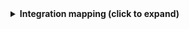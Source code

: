
<details>
<summary><b>Integration mapping (click to expand)</b></summary>

<Tabs groupId="integration-mapping" defaultValue="json" values={[
  { label: "JSON", value: "json" },
  { label: "YAML", value: "yaml" }
]}>

<TabItem value="json">
```yaml showLineNumbers title="Integration mapping JSON file"
resources:
  - kind: file
    selector:
      query: 'true'
      files:
        path: package.json
        repos:
          # Replace with your repository's path_with_namespace (e.g., "group/project" or "group/subgroup/project")
          - group/my-project
    port:
      itemsToParse: .file.content.dependencies | to_entries 
      entity:
        mappings:
          identifier: >-
            .item.key + "_" + if (.item.value | startswith("^")) then
            .item.value[1:] else .item.value end
          title: .item.key + "@" + .item.value
          blueprint: '"package"'
          properties:
            package: .item.key
            version: .item.value
```
</TabItem>
<TabItem value="yaml">
```yaml showLineNumbers title="Integration mapping YAML file"
resources:
  - kind: file
    selector:
      query: 'true'
      files:
        path: config.yml
        repos:
          # Replace with your repository's path_with_namespace (e.g., "group/project" or "group/subgroup/project")
          - group/my-project
    port:
      # Note that when parsing a YAML file, you should specify the index the parsed document.
      # highlight-start
      itemsToParse: .file.content.[0].dependencies | to_entries 
      # highlight-end
      entity:
        mappings:
          identifier: >-
            .item.key + "_" + if (.item.value | startswith("^")) then
            .item.value[1:] else .item.value end
          title: .item.key + "@" + .item.value
          blueprint: '"package"'
          properties:
            package: .item.key
            version: .item.value
```
</TabItem>
</Tabs>
</details>